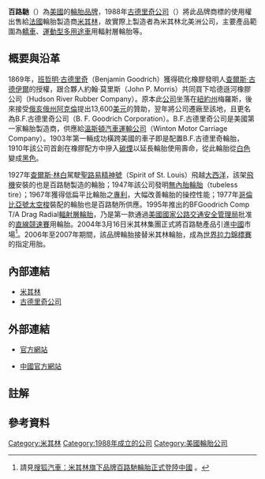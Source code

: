 {{noteTA
|G1=天文
|1=zh-hans:航天飞机;zh-hk:太空穿梭機;zh-tw:太空梭;
}}
{{About|輪胎品牌|以前使用此品牌的B.F.古德里奇公司|古德里奇公司}}
{{Infobox Company 
| company_name = 米其林北美洲公司
| company_name_en =  Michelin North America, Inc. 
| company_logo = File:Logo_bfgoodrich.jpg
| company_type = [[私人公司|私人公司]]
| market_information = 
| foundation = 1870年：[[古德里奇公司|古德里奇公司]]創立<br>1988年：品牌出售給[[米其林|米其林]]
| location = {{USA}}[[南卡羅來納州|南卡羅來納州]][[格林维尔_(南卡罗来纳州)|格林維爾]]百匯路1號
| zip_code = 
| telephone_no =  +1-877-788-8899
| key_people = 
| industry = 輪胎製造業
| products = [[輪胎|輪胎]]
| capital = 
| company_slogan = 
| revenue = 
| operating_income = 
| net_income = 
| num_employees = 
| parent = [[米其林|米其林]]
| subsid = 
| homepage = http://www.bfgoodrich.com.cn/
| footnotes = 
}}

'''百路馳'''（{{lang-en|BFGoodrich}}）為[[美國|美國]]的[[輪胎|輪胎]][[品牌|品牌]]，1988年[[古德里奇公司|古德里奇公司]]（{{lang|en|Goodrich Corporation}}）將此品牌商標的使用權出售給[[法國|法國]]輪胎製造商[[米其林|米其林]]{{notetag|1=像這樣的情形也發生在[[登祿普輪胎|登祿普輪胎]]，美商[[固特異|固特異]]和日商[[住友橡膠|住友橡膠]]皆有權製造使用登祿普輪胎，但此二家公司以銷售區域區隔，以免自家人打自家人。}}，故實際上製造者為米其林北美洲公司，主要產品範圍為[[轎車|轎車]]、[[運動型多用途車|運動型多用途車]]用輻射層輪胎等。

== 概要與沿革 ==
1869年，[[班哲明·古德里奇|班哲明·古德里奇]]（Benjamin Goodrich）獲得硫化橡膠發明人[[查爾斯·古德伊爾|查爾斯·古德伊爾]]的授權，跟合夥人約翰·莫里斯（John P. Morris）共同買下哈德遜河橡膠公司（Hudson River Rubber Company）。原本此[[公司|公司]]坐落在[[紐約州|紐約州]]梅羅斯，後來接受[[俄亥俄州|俄亥俄州]][[阿克伦_(俄亥俄州)|阿克倫]]提出13,600[[美元|美元]]的贊助，翌年將公司遷廠至該地，且更名為B.F.古德里奇公司（B. F. Goodrich Corporation）。B.F.古德里奇公司是美國第一家輪胎製造商，供應給[[溫斯頓汽車運輸公司|溫斯頓汽車運輸公司]]（Winton Motor Carriage Company）。1903年第一輛成功橫跨美國的車子即是配置B.F.古德里奇輪胎，1910年該公司首創在橡膠配方中摻入[[碳煙|碳煙]]以延長輪胎使用壽命，從此輪胎從[[白色|白色]]變成[[黑色|黑色]]。

1927年[[查爾斯·林白|查爾斯·林白]]駕駛[[聖路易精神號|聖路易精神號]]（Spirit of St. Louis）飛越[[大西洋|大西洋]]，該架[[飛機|飛機]]安裝的也是百路馳製造的輪胎；1947年該公司發明[[無內胎輪胎|無內胎輪胎]]（tubeless tire）；1967年獲得低扁平比輪胎之[[專利|專利]]，大幅改善輪胎的操控性能；1977年[[哥倫比亞號太空梭|哥倫比亞號太空梭]]裝配的輪胎也是百路馳所供應。1995年推出的BFGoodrich Comp T/A Drag Radial[[輻射層輪胎|輻射層輪胎]]，乃是第一款通過[[美國國家公路交通安全管理局|美國國家公路交通安全管理局]]批准的[[直線競速賽|直線競速賽]]用輪胎。2004年3月16日米其林集團正式將百路馳產品引進[[中國|中國]]市場<ref>請見[http://auto.sohu.com/2004/03/16/54/article219455432.shtml 搜狐汽車：米其林旗下品牌百路馳輪胎正式登陸中國] {{Wayback|url=http://auto.sohu.com/2004/03/16/54/article219455432.shtml |date=20131019012153 }}。</ref>。2006年至2007年期間，該品牌輪胎接替米其林輪胎，成為[[世界拉力錦標賽|世界拉力錦標賽]]的指定用胎。

== 內部連結 ==
* [[米其林|米其林]]
* [[古德里奇公司|古德里奇公司]]

== 外部連結 ==
* {{en}}[http://www.bfgoodrich.com/ 官方網站] {{Wayback|url=http://www.bfgoodrich.com/ |date=20130801160113 }}
* {{en}}[http://www.bfgoodrich.com.cn/ 中國官方網站] {{Wayback|url=http://www.bfgoodrich.com.cn/ |date=20130818082704 }}

==註解==
{{notefoot}}

== 參考資料 ==
{{Reflist}}

[[Category:米其林|Category:米其林]]
[[Category:1988年成立的公司|Category:1988年成立的公司]]
[[Category:美國輪胎公司|Category:美國輪胎公司]]